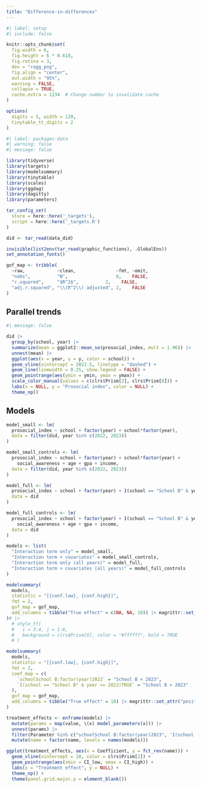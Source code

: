 ```yaml
---
title: "Difference-in-differences"
---
```


```r
#| label: setup
#| include: false

knitr::opts_chunk$set(
  fig.width = 6,
  fig.height = 6 * 0.618,
  fig.retina = 3,
  dev = "ragg_png",
  fig.align = "center",
  out.width = "95%",
  warning = FALSE,
  collapse = TRUE,
  cache.extra = 1234  # Change number to invalidate cache
)

options(
  digits = 3, width = 120,
  tinytable_tt_digits = 2
)
```

```r
#| label: packages-data
#| warning: false
#| message: false

library(tidyverse)
library(targets)
library(modelsummary)
library(tinytable)
library(scales)
library(ggdag)
library(dagitty)
library(parameters)

tar_config_set(
  store = here::here('_targets'),
  script = here::here('_targets.R')
)

did <- tar_read(data_did)

invisible(list2env(tar_read(graphic_functions), .GlobalEnv))
set_annotation_fonts()

gof_map <- tribble(
  ~raw,            ~clean,               ~fmt, ~omit,
  "nobs",          "N",                  0,    FALSE,
  "r.squared",     "$R^2$",          2,    FALSE,
  "adj.r.squared", "\\(R^2\\) adjusted", 2,    FALSE
)
```


## Parallel trends

```r
#| message: false

did |> 
  group_by(school, year) |> 
  summarize(mean = ggplot2::mean_se(prosocial_index, mult = 1.96)) |> 
  unnest(mean) |> 
  ggplot(aes(x = year, y = y, color = school)) +
  geom_vline(xintercept = 2022.5, linetype = "dashed") +
  geom_line(linewidth = 0.25, show.legend = FALSE) +
  geom_pointrange(aes(ymin = ymin, ymax = ymax)) +
  scale_color_manual(values = c(clrs$Prism[2], clrs$Prism[8])) +
  labs(x = NULL, y = "Prosocial index", color = NULL) +
  theme_np()
```

## Models

```r
model_small <- lm(
  prosocial_index ~ school + factor(year) + school*factor(year),
  data = filter(did, year %in% c(2022, 2023))
)

model_small_controls <- lm(
  prosocial_index ~ school + factor(year) + school*factor(year) +
    social_awareness + age + gpa + income,
  data = filter(did, year %in% c(2022, 2023))
)

model_full <- lm(
  prosocial_index ~ school + factor(year) + I(school == "School B" & year >= 2023),
  data = did
)

model_full_controls <- lm(
  prosocial_index ~ school + factor(year) + I(school == "School B" & year >= 2023) +
    social_awareness + age + gpa + income,
  data = did
)

models <- list(
  "Interaction term only" = model_small,
  "Interaction term + covariates" = model_small_controls,
  "Interaction term only (all years)" = model_full,
  "Interaction term + covariates (all years)" = model_full_controls
)
```

```r
modelsummary(
  models,
  statistic = "[{conf.low}, {conf.high}]",
  fmt = 2,
  gof_map = gof_map,
  add_columns = tibble("True effect" = c(NA, NA, 10)) |> magrittr::set_attr("position", 2)
)# |> 
  # style_tt(
  #   i = 3:4, j = 1:6, 
  #   background = clrs$Prism[6], color = "#ffffff", bold = TRUE
  # )
```


```r
modelsummary(
  models,
  statistic = "[{conf.low}, {conf.high}]",
  fmt = 2,
  coef_map = c(
    `schoolSchool B:factor(year)2023` = "School B × 2023",
    `I(school == "School B" & year >= 2023)TRUE` = "School B × 2023"
  ),
  gof_map = gof_map,
  add_columns = tibble("True effect" = 10) |> magrittr::set_attr("position", 2)
)
```

```r
treatment_effects <- enframe(models) |> 
  mutate(params = map(value, \(x) model_parameters(x))) |> 
  unnest(params) |> 
  filter(Parameter %in% c("schoolSchool B:factor(year)2023", 'I(school == "School B" & year >= 2023)TRUE')) |> 
  mutate(name = factor(name, levels = names(models)))

ggplot(treatment_effects, aes(x = Coefficient, y = fct_rev(name))) +
  geom_vline(xintercept = 10, color = clrs$Prism[2]) +
  geom_pointrange(aes(xmin = CI_low, xmax = CI_high)) +
  labs(x = "Treatment effect", y = NULL) +
  theme_np() +
  theme(panel.grid.major.y = element_blank())
```
